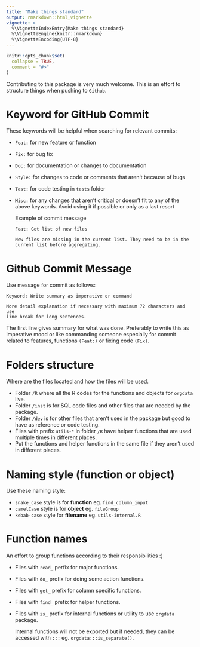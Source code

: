 ```yaml
---
title: "Make things standard"
output: rmarkdown::html_vignette
vignette: >
  %\VignetteIndexEntry{Make things standard}
  %\VignetteEngine{knitr::rmarkdown}
  %\VignetteEncoding{UTF-8}
---
```


```r
knitr::opts_chunk$set(
  collapse = TRUE,
  comment = "#>"
)
```

Contributing to this package is very much welcome. This is an effort to
structure things when pushing to `Github`.

# Keyword for GitHub Commit

These keywords will be helpful when searching for relevant commits:

-   `Feat:` for new feature or function
-   `Fix:` for bug fix
-   `Doc:` for documentation or changes to documentation
-   `Style:` for changes to code or comments that aren&rsquo;t because of bugs
-   `Test:` for code testing in `tests` folder
-   `Misc:` for any changes that aren&rsquo;t critical or doesn&rsquo;t fit to any of the
    above keywords. Avoid using it if possible or only as a last resort
    
    Example of commit message
    
        Feat: Get list of new files
        
        New files are missing in the current list. They need to be in the
        current list before aggregating.



# Github Commit Message

Use message for commit as follows:

    Keyword: Write summary as imperative or command
    
    More detail explanation if necessary with maximum 72 characters and use
    line break for long sentences.

The first line gives summary for what was done. Preferably to write this as
imperative mood or like commanding someone especially for commit related to
features, functions `(Feat:)` or fixing code `(Fix)`.



# Folders structure

Where are the files located and how the files will be used.

-   Folder `/R` where all the R codes for the functions and objects for `orgdata`
    live.
-   Folder `/inst` is for SQL code files and other files that are needed by the package.
-   Folder `/dev` is for other files that aren&rsquo;t used in the package but good to
    have as reference or code testing.
-   Files with prefix `utils-*` in folder `/R` have helper functions that are used
    multiple times in different places.
-   Put the functions and helper functions in the same file if they aren&rsquo;t used in
    different places.



# Naming style (function or object)

Use these naming style:

-   `snake_case` style is for **function** eg. `find_column_input`
-   `camelCase` style is for **object** eg. `fileGroup`
-   `kebab-case` style for **filename** eg. `utils-internal.R`



# Function names

An effort to group functions according to their responsibilities :)

-   Files with `read_` perfix for major functions.
-   Files with `do_` prefix for doing some action functions.
-   Files with `get_` prefix for column specific functions.
-   Files with `find_` prefix for helper functions.
-   Files with `is_` prefix for internal functions or utility to use `orgdata` package.
    
    Internal functions will not be exported but if needed, they can be accessed with
    `:::` eg. `orgdata:::is_separate()`.
